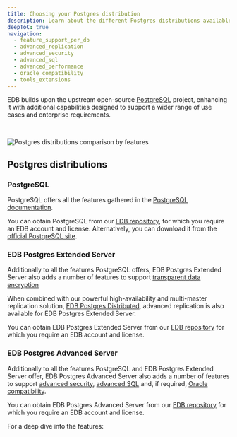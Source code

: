 ```yaml
---
title: Choosing your Postgres distribution
description: Learn about the different Postgres distributions available to you.
deepToC: true
navigation: 
  - feature_support_per_db
  - advanced_replication
  - advanced_security
  - advanced_sql
  - advanced_performance
  - oracle_compatibility
  - tools_extensions
---
```


EDB builds upon the upstream open-source [PostgreSQL](https://www.postgresql.org/) project, enhancing it with additional capabilities designed to support a wider range of use cases and enterprise requirements.

<br/>

![Postgres distributions comparison by features](/edb-postgres-ai/databases/images/postgres_distros_transparent_500w.svg)


## Postgres distributions

### PostgreSQL

PostgreSQL offers all the features gathered in the [PostgreSQL documentation](https://www.postgresql.org/docs/current/).

You can obtain PostgreSQL from our [EDB repository](https://www.enterprisedb.com/software-downloads-postgres), for which you require an EDB account and license. Alternatively, you can download it from the [official PostgreSQL site](https://www.postgresql.org/download/).

### EDB Postgres Extended Server 

Additionally to all the features PostgreSQL offers, EDB Postgres Extended Server also adds a number of features to support [transparent data encryption](/tde/latest)

When combined with our powerful high-availability and multi-master replication solution, [EDB Postgres Distributed](/pgd/latest), advanced replication is also available for EDB Postgres Extended Server.

You can obtain EDB Postgres Extended Server from our [EDB repository](https://www.enterprisedb.com/software-downloads-postgres) for which you require an EDB account and license.

### EDB Postgres Advanced Server 

Additionally to all the features PostgreSQL and EDB Postgres Extended Server offer, EDB Postgres Advanced Server also adds a number of features to support [advanced security](/epas/latest/epas_security_guide), [advanced SQL](/epas/latest/application_programming/15_enhanced_sql_and_other_misc_features/) and, if required, [Oracle compatibility](/epas/latest/tools_utilities_and_components).

You can obtain EDB Postgres Advanced Server from our [EDB repository](https://www.enterprisedb.com/software-downloads-postgres) for which you require an EDB account and license.

For a deep dive into the features: